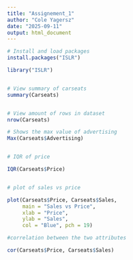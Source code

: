 ```yaml
---
title: "Assignement_1"
author: "Cole Yagersz"
date: "2025-09-11"
output: html_document
---
```


```r
# Install and load packages
install.packages("ISLR")

library("ISLR")


# View summary of carseats
summary(Carseats)


# View amount of rows in dataset
nrow(Carseats)

# Shows the max value of advertising
Max(Carseats$Advertising)


# IQR of price

IQR(Carseats$Price)


# plot of sales vs price

plot(Carseats$Price, Carseats$Sales,
     main = "Sales vs Price",
     xlab = "Price",
     ylab = "Sales",
     col = "Blue", pch = 19)

#correlation between the two attributes

cor(Carseats$Price, Carseats$Sales)
```